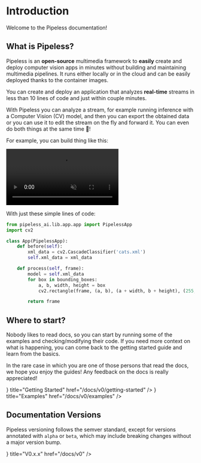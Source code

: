 # Introduction


Welcome to the Pipeless documentation!

## What is Pipeless?

Pipeless is an **open-source** multimedia framework to **easily** create and deploy computer vision apps in minutes without building and maintaining multimedia pipelines. It runs either locally or in the cloud and can be easily deployed thanks to the container images.

You can create and deploy an application that analyzes **real-time** streams in less than 10 lines of code and just within couple minutes.

With Pipeless you can analyze a stream, for example running inference with a Computer Vision (CV) model, and then you can export the obtained data or you can use it to edit the stream on the fly and forward it. You can even do both things at the same time 🤯!

For example, you can build thing like this:

<video playsInline autoPlay muted loop>
    <source src="https://pipeless.ai/cats.mp4" />
    It seems your browser doesn't support the video tag.
</video>

With just these simple lines of code:

```python copy filename="app.py"
from pipeless_ai.lib.app.app import PipelessApp
import cv2

class App(PipelessApp):
    def before(self):
        xml_data = cv2.CascadeClassifier('cats.xml')
        self.xml_data = xml_data

    def process(self, frame):
        model = self.xml_data
        for box in bounding_boxes:
            a, b, width, height = box
            cv2.rectangle(frame, (a, b), (a + width, b + height), (255, 0, 255), 2)

        return frame
```

## Where to start?

Nobody likes to read docs, so you can start by running some of the examples and checking/modifying their code. If you need more context on what is happening, you can come back to the getting started guide and learn from the basics.

In the rare case in which you are one of those persons that read the docs, we hope you enjoy the guides! Any feedback on the docs is really appreciated!

<Cards>
  <Card icon={<ChevronRightIcon />} title="Getting Started" href="/docs/v0/getting-started" />
  <Card icon={<StarsIcon />} title="Examples" href="/docs/v0/examples" />
</Cards>

## Documentation Versions

Pipeless versioning follows the semver standard, except for versions annotated with `alpha` or `beta`, which may include breaking changes without a major version bump.

<Cards>
  <Card icon={<CardsIcon />} title="V0.x.x" href="/docs/v0" />
</Cards>
